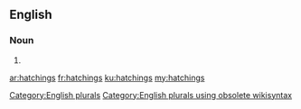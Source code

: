 ==English==

===Noun===
{{head|en}}

# {{plural of|hatching}}

[[Category:English plurals]][[Category:English plurals using obsolete wikisyntax]]

[[ar:hatchings]]
[[fr:hatchings]]
[[ku:hatchings]]
[[my:hatchings]]